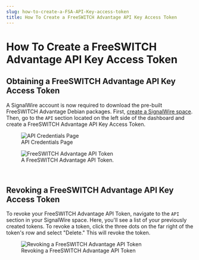 ```yaml
---
slug: how-to-create-a-FSA-API-Key-access-token
title: How To Create a FreeSWITCH Advantage API Key Access Token
---
```


# How To Create a FreeSWITCH Advantage API Key Access Token

## Obtaining a FreeSWITCH Advantage API Key Access Token

A SignalWire account is now required to download the pre-built FreeSWITCH Advantage Debian packages. First, [create a SignalWire space](https://developer.signalwire.com/guides/signing-up-for-a-space). Then, go to the `API` section located on the left side of the dashboard and create a FreeSWITCH Advantage API Key Access Token.

<figure>
    <img
        className="img-800"
        src={require("./fsa_api_access_tokens_page.webp").default}
        alt="API Credentials Page"
    />
    <figcaption>API Credentials Page</figcaption>
</figure>

<figure>
    <img
        className="img-800"
        src={require("./fsa_api_access_tokens_page.webp").default}
        alt="FreeSWITCH Advantage API Token"
    />
    <figcaption>A FreeSWITCH Advantage API Token.</figcaption>
</figure>

<br />

## Revoking a FreeSWITCH Advantage API Key Access Token

To revoke your FreeSWITCH Advantage API Token, navigate to the `API` section in your SignalWire space. Here, you'll see a list of your previously created tokens. To revoke a token, click the three dots on the far right of the token's row and select "Delete." This will revoke the token.

<figure>
    <img
        className="img-800"
        src={require("./fsa_api_access_tokens_page.webp").default}
        alt="Revoking a FreeSWITCH Advantage API Token"
    />
    <figcaption>Revoking a FreeSWITCH Advantage API Token</figcaption>
</figure>